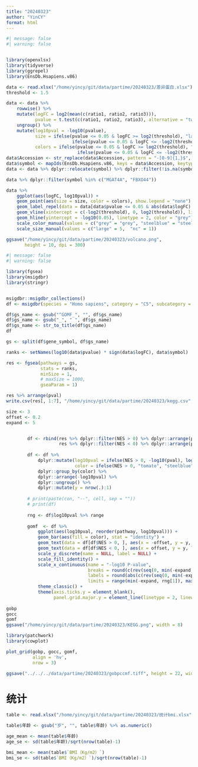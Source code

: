 ```yaml
---
title: "20240323"
author: "YinCY"
format: html
---
```


```r
#| message: false
#| warning: false


library(openxlsx)
library(tidyverse)
library(ggrepel)
library(EnsDb.Hsapiens.v86)

data <- read.xlsx("/home/yincy/git/data/partime/20240323/差异蛋白.xlsx")
threshold <- 1.5

data <- data %>% 
    rowwise() %>% 
    mutate(logFC = log2(mean(c(ratio1, ratio2, ratio3))), 
           pvalue = t.test(c(ratio1, ratio2, ratio3), alternative = "two.sided", mu = 1)$p.value) %>% 
    ungroup() %>% 
    mutate(log10pval = -log10(pvalue), 
           size = ifelse(pvalue <= 0.05 & logFC >= log2(threshold), "large", 
                         ifelse(pvalue <= 0.05 & logFC <= -log2(threshold), "large", "nc")), 
           colors = ifelse(pvalue <= 0.05 & logFC >= log2(threshold), "tomato", 
                           ifelse(pvalue <= 0.05 & logFC <= -log2(threshold), "steelblue", "grey")))
data$Accession <- str_replace(data$Accession, pattern = "-[0-9]{1,}$", "")
data$symbol <- mapIds(EnsDb.Hsapiens.v86, keys = data$Accession, keytype = "UNIPROTID", column = "SYMBOL")
data <- data %>% dplyr::relocate(symbol) %>% dplyr::filter(!is.na(symbol))

data %>% dplyr::filter(symbol %in% c("MGAT4A", "FBXO44"))

data %>% 
    ggplot(aes(logFC, log10pval)) +
    geom_point(aes(size = size, color = colors), show.legend = "none") +
    geom_label_repel(data = data[data$pvalue <= 0.05 & abs(data$logFC) >= log2(threshold), ], aes(logFC, log10pval, label = symbol)) +
    geom_vline(xintercept = c(-log2(threshold), 0, log2(threshold)), linetype = 2, color = "grey") +
    geom_hline(yintercept = -log10(0.05), linetype = 2, color = "grey") +
    scale_color_manual(values = c("grey" = "grey", "steelblue" = "steelblue", "tomato" = "tomato"))+
    scale_size_manual(values = c("large" = 5,  "nc" = 1))

ggsave("/home/yincy/git/data/partime/20240323/volcano.png", 
       height = 10, dpi = 300)
```


```r
#| message: false
#| warning: false

library(fgsea)
library(msigdbr)
library(stringr)


msigdbr::msigdbr_collections()
df <- msigdbr(species = "Homo sapiens", category = "C5", subcategory = "GO:MF")

df$gs_name <- gsub("^GOMF_", "", df$gs_name)
df$gs_name <- gsub("_", " ", df$gs_name)
df$gs_name <- str_to_title(df$gs_name)
df

gs <- split(df$gene_symbol, df$gs_name)
```

```r
ranks <- setNames(log10(data$pvalue) * sign(data$logFC), data$symbol)

res <- fgsea(pathways = gs, 
             stats = ranks, 
             minSize = 1, 
             # maxSize = 1000,
             gseaParam = 1)

res %>% arrange(pval)
write.csv(res[, 1:7], "/home/yincy/git/data/partime/20240323/kegg.csv", row.names = F)
```

```r
size <- 3
offset <- 0.2
expand <- 5


        df <- rbind(res %>% dplyr::filter(NES > 0) %>% dplyr::arrange(pval) %>% head(10), 
                    res %>% dplyr::filter(NES < 0) %>% dplyr::arrange(pval) %>% head(10))
        
        df <- df %>% 
            dplyr::mutate(log10pval = ifelse(NES > 0, -log10(pval), log10(pval)), 
                          color = ifelse(NES > 0, "tomato", "steelblue")) %>% 
            dplyr::group_by(color) %>% 
            dplyr::arrange(-log10pval) %>% 
            dplyr::ungroup() %>% 
            dplyr::mutate(y = nrow(.):1)
        
        # print(paste(con, "--", cell, sep = ""))
        # print(df)
        
        rng <- df$log10pval %>% range
        
        gomf  <- df %>% 
            ggplot(aes(log10pval, reorder(pathway, log10pval))) +
            geom_bar(aes(fill = color), stat = "identity") +
            geom_text(data = df[df$NES > 0, ], aes(x = -offset, y = y, label = pathway), hjust = 1, size = size) +
            geom_text(data = df[df$NES < 0, ], aes(x = offset, y = y, label = pathway), hjust = 0, size = size) +
            scale_y_discrete(name = NULL, label = NULL) +
            scale_fill_identity() +
            scale_x_continuous(name = "-log10 P-value",
                               breaks = round(c(rev(seq(0, min(-expand, rng[1]), -2)), seq(2, max(expand, rng[2]), 2)), 0),
                               labels = round(abs(c(rev(seq(0, min(-expand, rng[1]), -2)), seq(2, max(expand, rng[2]), 2))), 0), 
                               limits = range(min(-expand, rng[1]), max(expand, rng[2]))) +
            theme_classic() +
            theme(axis.ticks.y = element_blank(), 
                  panel.grid.major.y = element_line(linetype = 2, linewidth = 0.3))
        
gobp
gocc
gomf
ggsave("/home/yincy/git/data/partime/20240323/KEGG.png", width = 8)
```

```r
library(patchwork)
library(cowplot)

plot_grid(gobp, gocc, gomf, 
          align = 'hv', 
          nrow = 3)

ggsave("../../../data/partime/20240323/gobpccmf.tiff", height = 22, width = 7.5)
```


# 统计
```r
table <- read.xlsx("/home/yincy/git/data/partime/20240323/统计bmi.xlsx")

table$年龄 <- gsub("岁", "", table$年龄) %>% as.numeric()

age_mean <- mean(table$年龄)
age_se <- sd(table$年龄)/sqrt(nrow(table)-1)

bmi_mean <- mean(table$`BMI（Kg/m2）`)
bmi_se <- sd(table$`BMI（Kg/m2）`)/sqrt(nrow(table)-1)
```












